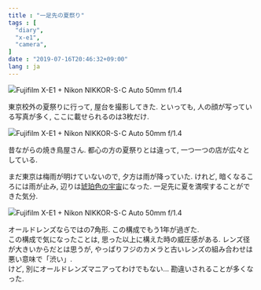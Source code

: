 ```yaml
---
title : "一足先の夏祭り"
tags : [
  "diary",
  "x-e1",
  "camera",
]
date : "2019-07-16T20:46:32+09:00"
lang : ja
---
```


![Fujifilm X-E1 + Nikon NIKKOR-S･C Auto 50mm f/1.4](./summer-fes-1.jpg)

東京校外の夏祭りに行って, 屋台を撮影してきた.
といっても, 人の顔が写っている写真が多く, ここに載せられるのは3枚だけ.

![Fujifilm X-E1 + Nikon NIKKOR-S･C Auto 50mm f/1.4](./summer-fes-2.jpg)

昔ながらの焼き鳥屋さん. 都心の方の夏祭りとは違って, 一つ一つの店が広々としている.   

まだ東京は梅雨が明けていないので, 夕方は雨が降っていた. けれど, 暗くなるころには雨が止み, 辺りは[琥珀色の宇宙](https://dic.nicovideo.jp/a/%E6%B8%A9%E6%95%85%E7%9F%A5%E6%96%B0%E3%81%A7%E3%81%84%E3%81%93%E3%81%A3%21)になった.
一足先に夏を満喫することができた気分.

![Fujifilm X-E1 + Nikon NIKKOR-S･C Auto 50mm f/1.4](./summer-fes-3.jpg)

オールドレンズならではの7角形. この構成でもう1年が過ぎた.   
この構成で気になったことは, 思った以上に構えた時の威圧感がある. レンズ径が大きいからだとは思うが, やっぱりフジのカメラと古いレンズの組み合わせは悪い意味で「渋い」.   
けど, 別にオールドレンズマニアってわけでもない... 勘違いされることが多くなった.
